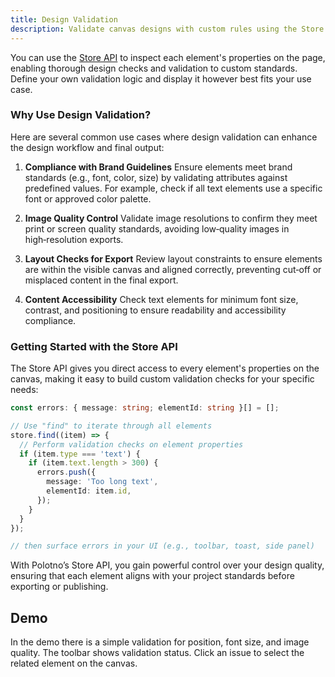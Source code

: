 ```yaml
---
title: Design Validation
description: Validate canvas designs with custom rules using the Store API
---
```


You can use the [Store API](https://polotno.com/docs/store-overview) to inspect each element's properties on the page, enabling thorough design checks and validation to custom standards. Define your own validation logic and display it however best fits your use case.

### Why Use Design Validation?

Here are several common use cases where design validation can enhance the design workflow and final output:

1. **Compliance with Brand Guidelines**
   Ensure elements meet brand standards (e.g., font, color, size) by validating attributes against predefined values. For example, check if all text elements use a specific font or approved color palette.

2. **Image Quality Control**
   Validate image resolutions to confirm they meet print or screen quality standards, avoiding low‑quality images in high‑resolution exports.

3. **Layout Checks for Export**
   Review layout constraints to ensure elements are within the visible canvas and aligned correctly, preventing cut‑off or misplaced content in the final export.

4. **Content Accessibility**
   Check text elements for minimum font size, contrast, and positioning to ensure readability and accessibility compliance.

### Getting Started with the Store API

The Store API gives you direct access to every element's properties on the canvas, making it easy to build custom validation checks for your specific needs:

```ts
const errors: { message: string; elementId: string }[] = [];

// Use "find" to iterate through all elements
store.find((item) => {
  // Perform validation checks on element properties
  if (item.type === 'text') {
    if (item.text.length > 300) {
      errors.push({
        message: 'Too long text',
        elementId: item.id,
      });
    }
  }
});

// then surface errors in your UI (e.g., toolbar, toast, side panel)
```

With Polotno’s Store API, you gain powerful control over your design quality, ensuring that each element aligns with your project standards before exporting or publishing.

## Demo

In the demo there is a simple validation for position, font size, and image quality. The toolbar shows validation status. Click an issue to select the related element on the canvas.

<Sandbox github="polotno-project/polotno-site/tree/source/examples/polotno-design-validation" />


